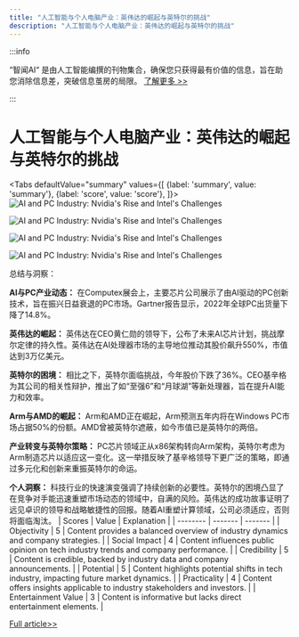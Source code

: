 ```yaml
---
title: "人工智能与个人电脑产业：英伟达的崛起与英特尔的挑战"
description: "人工智能与个人电脑产业：英伟达的崛起与英特尔的挑战"
---
```



:::info

“智闻AI“ 是由人工智能编撰的刊物集合，确保您只获得最有价值的信息，旨在助您消除信息差，突破信息茧房的局限。  [了解更多 >>](/)

:::

# 人工智能与个人电脑产业：英伟达的崛起与英特尔的挑战


<Tabs
	defaultValue="summary"
	values={[
	{label: 'summary', value: 'summary'},
	{label: 'score', value: 'score'},
]}>
<TabItem value="summary">
<img
  src="https://image.informedainews.com/2024/06/07/Ar-XKp-1717727690-0.jpg"
  alt="AI and PC Industry: Nvidia's Rise and Intel's Challenges"
/>

<img
  src="https://image.informedainews.com/2024/06/07/Ar-gYS-1717727690-1.jpg"
  alt="AI and PC Industry: Nvidia's Rise and Intel's Challenges"
/>

<img
  src="https://image.informedainews.com/2024/06/07/Ar-SWq-1717727690-2.jpg"
  alt="AI and PC Industry: Nvidia's Rise and Intel's Challenges"
/>

<img
  src="https://image.informedainews.com/2024/06/07/Ar-Akf-1717727690-3.jpg"
  alt="AI and PC Industry: Nvidia's Rise and Intel's Challenges"
/>



总结与洞察：

**AI与PC产业动态：**
在Computex展会上，主要芯片公司展示了由AI驱动的PC创新技术，旨在振兴日益衰退的PC市场。Gartner报告显示，2022年全球PC出货量下降了14.8%。

**英伟达的崛起：**
英伟达在CEO黄仁勋的领导下，公布了未来AI芯片计划，挑战摩尔定律的持久性。英伟达在AI处理器市场的主导地位推动其股价飙升550%，市值达到3万亿美元。

**英特尔的困境：**
相比之下，英特尔面临挑战，今年股价下跌了36%。CEO基辛格为其公司的相关性辩护，推出了如“至强6”和“月球湖”等新处理器，旨在提升AI能力和效率。

**Arm与AMD的崛起：**
Arm和AMD正在崛起，Arm预测五年内将在Windows PC市场占据50%的份额。AMD曾被英特尔遮蔽，如今市值已是英特尔的两倍。

**产业转变与英特尔策略：**
PC芯片领域正从x86架构转向Arm架构，英特尔考虑为Arm制造芯片以适应这一变化。这一举措反映了基辛格领导下更广泛的策略，即通过多元化和创新来重振英特尔的命运。

**个人洞察：**
科技行业的快速演变强调了持续创新的必要性。英特尔的困境凸显了在竞争对手能迅速重塑市场动态的领域中，自满的风险。英伟达的成功故事证明了远见卓识的领导和战略敏捷性的回报。随着AI重塑计算领域，公司必须适应，否则将面临淘汰。
</TabItem>
<TabItem value="score">
	| Scores     | Value   | Explanation |
	| -------- | ------- | ------- |
	| Objectivity  | 5    | Content provides a balanced overview of industry dynamics and company strategies.    |
	| Social Impact | 4     | Content influences public opinion on tech industry trends and company performance.    |
	| Credibility    | 5    | Content is credible, backed by industry data and company announcements.    |
	| Potential    | 5    | Content highlights potential shifts in tech industry, impacting future market dynamics.    |
	| Practicality    | 4    | Content offers insights applicable to industry stakeholders and investors.    |
	| Entertainment Value    | 3    | Content is informative but lacks direct entertainment elements.    |
</TabItem>
</Tabs>

[Full article>>](https://www.cnbeta.com.tw/articles/tech/1433922.htm)
